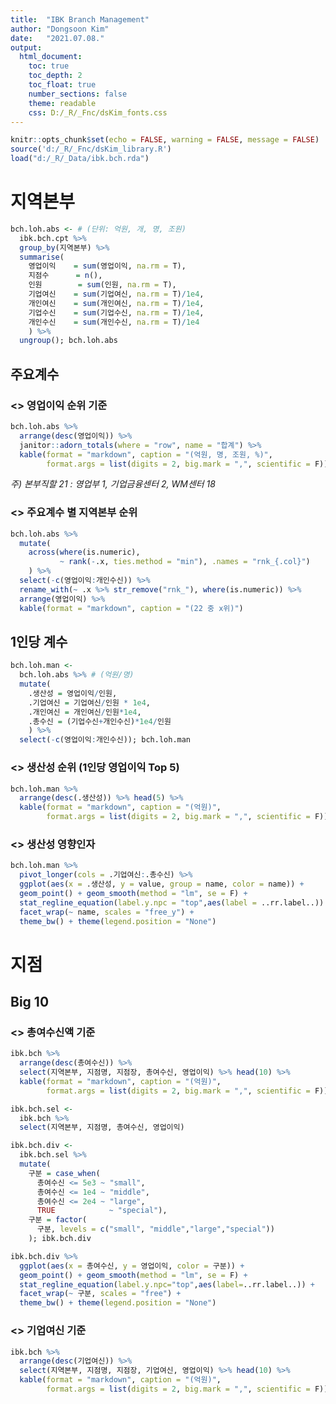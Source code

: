 ```yaml
---
title:  "IBK Branch Management"
author: "Dongsoon Kim"
date:   "2021.07.08."
output:
  html_document:
    toc: true
    toc_depth: 2
    toc_float: true
    number_sections: false
    theme: readable
    css: D:/_R/_Fnc/dsKim_fonts.css
---
```


```r

knitr::opts_chunk$set(echo = FALSE, warning = FALSE, message = FALSE)
source('d:/_R/_Fnc/dsKim_library.R') 
load("d:/_R/_Data/ibk.bch.rda")

```

# 지역본부

```r

bch.loh.abs <- # (단위: 억원, 개, 명, 조원)
  ibk.bch.cpt %>% 
  group_by(지역본부) %>% 
  summarise(
    영업이익    = sum(영업이익, na.rm = T),
    지점수      = n(),
    인원        = sum(인원, na.rm = T),
    기업여신    = sum(기업여신, na.rm = T)/1e4,
    개인여신    = sum(개인여신, na.rm = T)/1e4,
    기업수신    = sum(기업수신, na.rm = T)/1e4,
    개인수신    = sum(개인수신, na.rm = T)/1e4
    ) %>% 
  ungroup(); bch.loh.abs

```

## 주요계수  

### <> 영업이익 순위 기준

```r

bch.loh.abs %>% 
  arrange(desc(영업이익)) %>% 
  janitor::adorn_totals(where = "row", name = "합계") %>% 
  kable(format = "markdown", caption = "(억원, 명, 조원, %)",
        format.args = list(digits = 2, big.mark = ",", scientific = F))

```

_주) 본부직할 21 : 영업부 1, 기업금융센터 2, WM센터 18_    

### <> 주요계수 별 지역본부 순위

```r

bch.loh.abs %>% 
  mutate(
    across(where(is.numeric), 
           ~ rank(-.x, ties.method = "min"), .names = "rnk_{.col}")
    ) %>% 
  select(-c(영업이익:개인수신)) %>% 
  rename_with(~ .x %>% str_remove("rnk_"), where(is.numeric)) %>% 
  arrange(영업이익) %>% 
  kable(format = "markdown", caption = "(22 중 x위)")

```

## 1인당 계수

```r

bch.loh.man <- 
  bch.loh.abs %>% # (억원/명)
  mutate(
    .생산성 = 영업이익/인원,
    .기업여신 = 기업여신/인원 * 1e4, 
    .개인여신 = 개인여신/인원*1e4,
    .총수신 = (기업수신+개인수신)*1e4/인원 
    ) %>% 
  select(-c(영업이익:개인수신)); bch.loh.man

```

### <> 생산성 순위 (1인당 영업이익 Top 5)

```r

bch.loh.man %>% 
  arrange(desc(.생산성)) %>% head(5) %>% 
  kable(format = "markdown", caption = "(억원)",
        format.args = list(digits = 2, big.mark = ",", scientific = F))

```

### <> 생산성 영향인자 

```r

bch.loh.man %>% 
  pivot_longer(cols = .기업여신:.총수신) %>% 
  ggplot(aes(x = .생산성, y = value, group = name, color = name)) + 
  geom_point() + geom_smooth(method = "lm", se = F) + 
  stat_regline_equation(label.y.npc = "top",aes(label = ..rr.label..)) +
  facet_wrap(~ name, scales = "free_y") + 
  theme_bw() + theme(legend.position = "None")

```


# 지점

## Big 10  

### <> 총여수신액 기준 

```r

ibk.bch %>% 
  arrange(desc(총여수신)) %>% 
  select(지역본부, 지점명, 지점장, 총여수신, 영업이익) %>% head(10) %>% 
  kable(format = "markdown", caption = "(억원)",
        format.args = list(digits = 2, big.mark = ",", scientific = F))

```

```r

ibk.bch.sel <- 
  ibk.bch %>%
  select(지역본부, 지점명, 총여수신, 영업이익)

ibk.bch.div <- 
  ibk.bch.sel %>% 
  mutate(
    구분 = case_when(
      총여수신 <= 5e3 ~ "small",
      총여수신 <= 1e4 ~ "middle",
      총여수신 <= 2e4 ~ "large",
      TRUE            ~ "special"),
    구분 = factor(
      구분, levels = c("small", "middle","large","special"))
    ); ibk.bch.div

```

```r

ibk.bch.div %>% 
  ggplot(aes(x = 총여수신, y = 영업이익, color = 구분)) + 
  geom_point() + geom_smooth(method = "lm", se = F) + 
  stat_regline_equation(label.y.npc="top",aes(label=..rr.label..)) + 
  facet_wrap(~ 구분, scales = "free") + 
  theme_bw() + theme(legend.position = "None")

```


### <> 기업여신 기준

```r

ibk.bch %>% 
  arrange(desc(기업여신)) %>% 
  select(지역본부, 지점명, 지점장, 기업여신, 영업이익) %>% head(10) %>% 
  kable(format = "markdown", caption = "(억원)",
        format.args = list(digits = 2, big.mark = ",", scientific = F))

```








